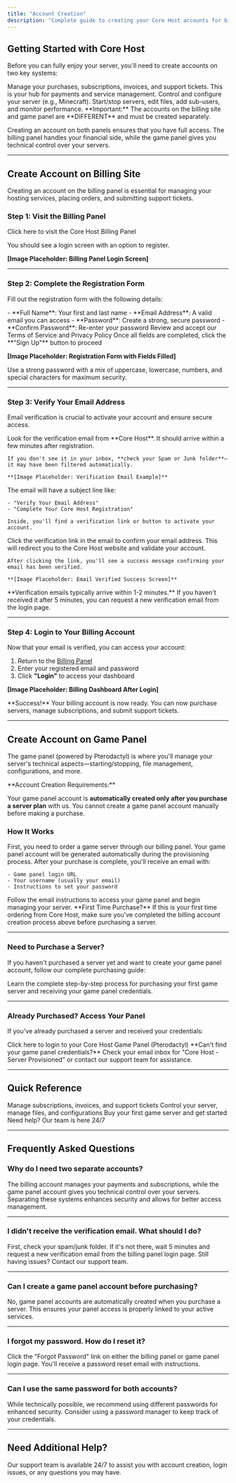 ```yaml
---
title: "Account Creation"
description: "Complete guide to creating your Core Host accounts for billing and game server management"
---
```


## Getting Started with Core Host

Before you can fully enjoy your server, you'll need to create accounts on two key systems:

<CardGroup cols={2}>
  <Card title="Billing Site" icon="credit-card" iconType="solid">
    Manage your purchases, subscriptions, invoices, and support tickets. This is your hub for payments and service management.
  </Card>
  <Card title="Game Panel" icon="server" iconType="solid">
    Control and configure your server (e.g., Minecraft). Start/stop servers, edit files, add sub-users, and monitor performance.
  </Card>
</CardGroup>

<Warning>
  **Important:** The accounts on the billing site and game panel are **DIFFERENT** and must be created separately.
</Warning>

Creating an account on both panels ensures that you have full access. The billing panel handles your financial side, while the game panel gives you technical control over your servers.

---

## Create Account on Billing Site

Creating an account on the billing panel is essential for managing your hosting services, placing orders, and submitting support tickets.

### Step 1: Visit the Billing Panel

<Card title="Access Billing Portal" icon="arrow-right" href="https://billing.corehost.store">
  Click here to visit the Core Host Billing Panel
</Card>

You should see a login screen with an option to register.

**[Image Placeholder: Billing Panel Login Screen]**

---

### Step 2: Complete the Registration Form

Fill out the registration form with the following details:

<Steps>
  <Step title="Enter Your Information">
    - **Full Name**: Your first and last name
    - **Email Address**: A valid email you can access
    - **Password**: Create a strong, secure password
    - **Confirm Password**: Re-enter your password
  </Step>
  <Step title="Accept Terms of Service">
    Review and accept our Terms of Service and Privacy Policy
  </Step>
  <Step title="Click Sign Up">
    Once all fields are completed, click the **"Sign Up"** button to proceed
  </Step>
</Steps>

**[Image Placeholder: Registration Form with Fields Filled]**

<Tip>
  Use a strong password with a mix of uppercase, lowercase, numbers, and special characters for maximum security.
</Tip>

---

### Step 3: Verify Your Email Address

Email verification is crucial to activate your account and ensure secure access.

<Steps>
  <Step title="Check Your Email Inbox">
    Look for the verification email from **Core Host**. It should arrive within a few minutes after registration.

    If you don't see it in your inbox, **check your Spam or Junk folder**—it may have been filtered automatically.

    **[Image Placeholder: Verification Email Example]**
  </Step>
  <Step title="Open the Verification Email">
    The email will have a subject line like:

    - "Verify Your Email Address"
    - "Complete Your Core Host Registration"

    Inside, you'll find a verification link or button to activate your account.
  </Step>
  <Step title="Click the Verification Link">
    Click the verification link in the email to confirm your email address. This will redirect you to the Core Host website and validate your account.

    After clicking the link, you'll see a success message confirming your email has been verified.

    **[Image Placeholder: Email Verified Success Screen]**
  </Step>
</Steps>

<Note>
  **Verification emails typically arrive within 1-2 minutes.** If you haven't received it after 5 minutes, you can request a new verification email from the login page.
</Note>

---

### Step 4: Login to Your Billing Account

Now that your email is verified, you can access your account:

1. Return to the [Billing Panel](https://billing.corehost.store)
2. Enter your registered email and password
3. Click **"Login"** to access your dashboard

**[Image Placeholder: Billing Dashboard After Login]**

<Check>
  **Success!** Your billing account is now ready. You can now purchase servers, manage subscriptions, and submit support tickets.
</Check>

---

## Create Account on Game Panel

The game panel (powered by Pterodactyl) is where you'll manage your server's technical aspects—starting/stopping, file management, configurations, and more.

<Info>
  **Account Creation Requirements:**

  Your game panel account is **automatically created only after you purchase a server plan** with us. You cannot create a game panel account manually before making a purchase.
</Info>

### How It Works

<Steps>
  <Step title="Purchase a Server Plan">
    First, you need to order a game server through our billing panel. Your game panel account will be generated automatically during the provisioning process.
  </Step>
  <Step title="Receive Your Credentials">
    After your purchase is complete, you'll receive an email with:

    - Game panel login URL
    - Your username (usually your email)
    - Instructions to set your password
  </Step>
  <Step title="Access Your Game Panel">
    Follow the email instructions to access your game panel and begin managing your server.
  </Step>
</Steps>

<Warning>
  **First Time Purchase?** If this is your first time ordering from Core Host, make sure you've completed the billing account creation process above before purchasing a server.
</Warning>

---

### Need to Purchase a Server?

If you haven't purchased a server yet and want to create your game panel account, follow our complete purchasing guide:

<Card title="How to Buy a Server" icon="shopping-cart" iconType="solid" href="/docs/getting-started/how-to-buy-a-server">
  Learn the complete step-by-step process for purchasing your first game server and receiving your game panel credentials.
</Card>

---

### Already Purchased? Access Your Panel

If you've already purchased a server and received your credentials:

<Card title="Access Game Panel" icon="server" iconType="solid" href="https://panel.corehost.store">
  Click here to login to your Core Host Game Panel (Pterodactyl)
</Card>

<Tip>
  **Can't find your game panel credentials?** Check your email inbox for "Core Host - Server Provisioned" or contact our support team for assistance.
</Tip>

---

## Quick Reference

<CardGroup cols={2}>
  <Card title="Billing Panel" icon="credit-card" href="https://billing.corehost.store">
    Manage subscriptions, invoices, and support tickets
  </Card>
  <Card title="Game Panel" icon="gamepad" href="https://panel.corehost.store">
    Control your server, manage files, and configurations
  </Card>
  <Card title="Purchase a Server" icon="cart-shopping" href="/docs/getting-started/how-to-buy-a-server">
    Buy your first game server and get started
  </Card>
  <Card title="Support Center" icon="life-ring" href="/support">
    Need help? Our team is here 24/7
  </Card>
</CardGroup>

---

## Frequently Asked Questions

### Why do I need two separate accounts?

The billing account manages your payments and subscriptions, while the game panel account gives you technical control over your servers. Separating these systems enhances security and allows for better access management.

---

### I didn't receive the verification email. What should I do?

First, check your spam/junk folder. If it's not there, wait 5 minutes and request a new verification email from the billing panel login page. Still having issues? Contact our support team.

---

### Can I create a game panel account before purchasing?

No, game panel accounts are automatically created when you purchase a server. This ensures your panel access is properly linked to your active services.

---

### I forgot my password. How do I reset it?

Click the "Forgot Password" link on either the billing panel or game panel login page. You'll receive a password reset email with instructions.

---

### Can I use the same password for both accounts?

While technically possible, we recommend using different passwords for enhanced security. Consider using a password manager to keep track of your credentials.

---

## Need Additional Help?

<Card title="Contact Support" icon="headset" iconType="solid" href="/support">
  Our support team is available 24/7 to assist you with account creation, login issues, or any questions you may have.
</Card>